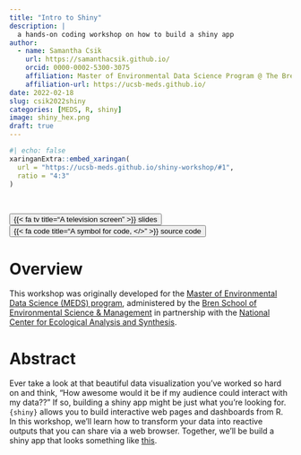 ```yaml
---
title: "Intro to Shiny"
description: |
  a hands-on coding workshop on how to build a shiny app
author:
  - name: Samantha Csik
    url: https://samanthacsik.github.io/
    orcid: 0000-0002-5300-3075
    affiliation: Master of Environmental Data Science Program @ The Bren School (UCSB) & The National Center for Ecological Analysis and Synthesis
    affiliation-url: https://ucsb-meds.github.io/
date: 2022-02-18
slug: csik2022shiny
categories: [MEDS, R, shiny]
image: shiny_hex.png
draft: true
---
```


```r
#| echo: false
xaringanExtra::embed_xaringan(
  url = "https://ucsb-meds.github.io/shiny-workshop/#1",
  ratio = "4:3"
)
```

<br>

<div class="container">
<div class="center">
<button type="button" class="button-styling" onclick=window.location.href='https://ucsb-meds.github.io/shiny-workshop/#1'>{{< fa tv title="A television screen" >}} slides</button>
<button type="button" class="button-styling" onclick=window.location.href='https://github.com/UCSB-MEDS/shiny-workshop'>{{< fa code title="A symbol for code, </>" >}} source code</button> 
</div>
</div>

# Overview

This workshop was originally developed for the [Master of Environmental Data Science (MEDS) program](https://ucsb-meds.github.io/), administered by the [Bren School of Environmental Science & Management](https://bren.ucsb.edu/masters-programs/master-environmental-data-science) in partnership with the [National Center for Ecological Analysis and Synthesis](https://www.nceas.ucsb.edu/).

# Abstract

Ever take a look at that beautiful data visualization you've worked so hard on and think, "How awesome would it be if my audience could interact with my data??" If so, building a shiny app might be just what you're looking for. `{shiny}` allows you to build interactive web pages and dashboards from R. In this workshop, we'll learn how to transform your data into reactive outputs that you can share via a web browser. Together, we'll be build a shiny app that looks something like [this](https://github.com/samanthacsik/practice-shiny).


